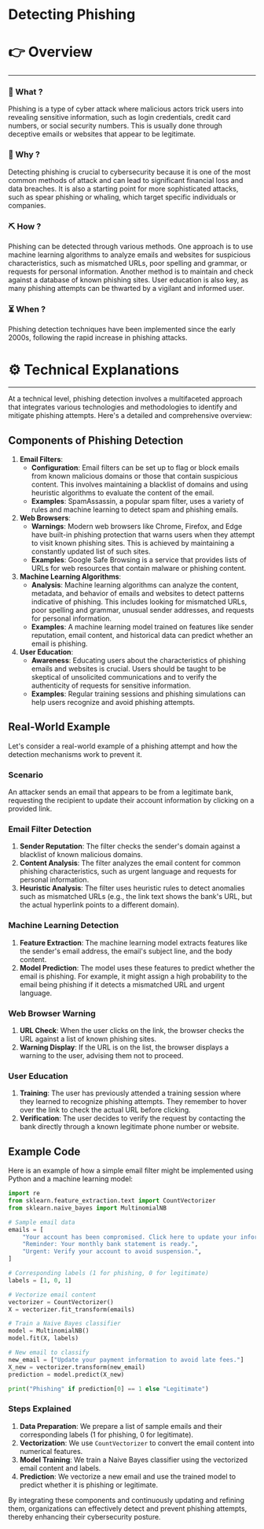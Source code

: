 # Detecting Phishing


# 👉 Overview

---

### 👀 What ?

Phishing is a type of cyber attack where malicious actors trick users into revealing sensitive information, such as login credentials, credit card numbers, or social security numbers. This is usually done through deceptive emails or websites that appear to be legitimate.


### 🧐 Why ?

Detecting phishing is crucial to cybersecurity because it is one of the most common methods of attack and can lead to significant financial loss and data breaches. It is also a starting point for more sophisticated attacks, such as spear phishing or whaling, which target specific individuals or companies.


### ⛏️ How ?

Phishing can be detected through various methods. One approach is to use machine learning algorithms to analyze emails and websites for suspicious characteristics, such as mismatched URLs, poor spelling and grammar, or requests for personal information. Another method is to maintain and check against a database of known phishing sites. User education is also key, as many phishing attempts can be thwarted by a vigilant and informed user.


### ⏳ When ?

Phishing detection techniques have been implemented since the early 2000s, following the rapid increase in phishing attacks.


# ⚙️ Technical Explanations

---

At a technical level, phishing detection involves a multifaceted approach that integrates various technologies and methodologies to identify and mitigate phishing attempts. Here's a detailed and comprehensive overview:

## Components of Phishing Detection

1. **Email Filters**:
    - **Configuration**: Email filters can be set up to flag or block emails from known malicious domains or those that contain suspicious content. This involves maintaining a blacklist of domains and using heuristic algorithms to evaluate the content of the email.
    - **Examples**: SpamAssassin, a popular spam filter, uses a variety of rules and machine learning to detect spam and phishing emails.
2. **Web Browsers**:
    - **Warnings**: Modern web browsers like Chrome, Firefox, and Edge have built-in phishing protection that warns users when they attempt to visit known phishing sites. This is achieved by maintaining a constantly updated list of such sites.
    - **Examples**: Google Safe Browsing is a service that provides lists of URLs for web resources that contain malware or phishing content.
3. **Machine Learning Algorithms**:
    - **Analysis**: Machine learning algorithms can analyze the content, metadata, and behavior of emails and websites to detect patterns indicative of phishing. This includes looking for mismatched URLs, poor spelling and grammar, unusual sender addresses, and requests for personal information.
    - **Examples**: A machine learning model trained on features like sender reputation, email content, and historical data can predict whether an email is phishing.
4. **User Education**:
    - **Awareness**: Educating users about the characteristics of phishing emails and websites is crucial. Users should be taught to be skeptical of unsolicited communications and to verify the authenticity of requests for sensitive information.
    - **Examples**: Regular training sessions and phishing simulations can help users recognize and avoid phishing attempts.

## Real-World Example

Let's consider a real-world example of a phishing attempt and how the detection mechanisms work to prevent it.

### Scenario

An attacker sends an email that appears to be from a legitimate bank, requesting the recipient to update their account information by clicking on a provided link.

### Email Filter Detection

1. **Sender Reputation**: The filter checks the sender's domain against a blacklist of known malicious domains.
2. **Content Analysis**: The filter analyzes the email content for common phishing characteristics, such as urgent language and requests for personal information.
3. **Heuristic Analysis**: The filter uses heuristic rules to detect anomalies such as mismatched URLs (e.g., the link text shows the bank's URL, but the actual hyperlink points to a different domain).

### Machine Learning Detection

1. **Feature Extraction**: The machine learning model extracts features like the sender's email address, the email's subject line, and the body content.
2. **Model Prediction**: The model uses these features to predict whether the email is phishing. For example, it might assign a high probability to the email being phishing if it detects a mismatched URL and urgent language.

### Web Browser Warning

1. **URL Check**: When the user clicks on the link, the browser checks the URL against a list of known phishing sites.
2. **Warning Display**: If the URL is on the list, the browser displays a warning to the user, advising them not to proceed.

### User Education

1. **Training**: The user has previously attended a training session where they learned to recognize phishing attempts. They remember to hover over the link to check the actual URL before clicking.
2. **Verification**: The user decides to verify the request by contacting the bank directly through a known legitimate phone number or website.

## Example Code

Here is an example of how a simple email filter might be implemented using Python and a machine learning model:

```python
import re
from sklearn.feature_extraction.text import CountVectorizer
from sklearn.naive_bayes import MultinomialNB

# Sample email data
emails = [
    "Your account has been compromised. Click here to update your information.",
    "Reminder: Your monthly bank statement is ready.",
    "Urgent: Verify your account to avoid suspension.",
]

# Corresponding labels (1 for phishing, 0 for legitimate)
labels = [1, 0, 1]

# Vectorize email content
vectorizer = CountVectorizer()
X = vectorizer.fit_transform(emails)

# Train a Naive Bayes classifier
model = MultinomialNB()
model.fit(X, labels)

# New email to classify
new_email = ["Update your payment information to avoid late fees."]
X_new = vectorizer.transform(new_email)
prediction = model.predict(X_new)

print("Phishing" if prediction[0] == 1 else "Legitimate")

```

### Steps Explained

1. **Data Preparation**: We prepare a list of sample emails and their corresponding labels (1 for phishing, 0 for legitimate).
2. **Vectorization**: We use `CountVectorizer` to convert the email content into numerical features.
3. **Model Training**: We train a Naive Bayes classifier using the vectorized email content and labels.
4. **Prediction**: We vectorize a new email and use the trained model to predict whether it is phishing or legitimate.

By integrating these components and continuously updating and refining them, organizations can effectively detect and prevent phishing attempts, thereby enhancing their cybersecurity posture.

